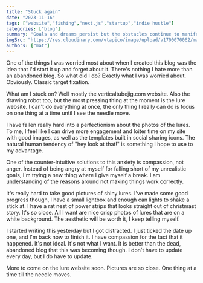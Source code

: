```yaml
---
title: "Stuck again"
date: "2023-11-16"
tags: ["website","fishing","next.js","startup","indie hustle"]
categories: ["blog"]
summary: "Goals and dreams persist but the obstacles continue to manifest. I'm not special it's just life."
imgSrc: "https://res.cloudinary.com/vtapico/image/upload/v1700070062/matgilbert.com/road-washout_hpldni.jpg"
authors: ["mat"]
---
```


One of the things I was worried most about when I created this blog was the idea that I'd start it up and forget about it. There's nothing I hate more than an abandoned blog. So what did I do? Exactly what I was worried about. Obviously. Classic target fixation.

What am I stuck on? Well mostly the verticaltubejig.com website. Also the drawing robot too, but the most pressing thing at the moment is the lure website. I can't do everything at once, the only thing I really can do is focus on one thing at a time until I see the needle move.

I have fallen really hard into a perfectionism about the photos of the lures. To me, I feel like I can drive more engagement and loiter time on my site with good images, as well as the templates built in social sharing icons. The natural human tendency of "hey look at that!" is something I hope to use to my advantage.

One of the counter-intuitive solutions to this anxiety is compassion, not anger. Instead of being angry at myself for falling short of my unrealistic goals, I'm trying a new thing where I give myself a break. I am understanding of the reasons around not making things work correctly.

It's really hard to take good pictures of shiny lures. I've made some good progress though, I have a small lightbox and enough can lights to shake a stick at. I have a rat nest of power strips that looks straight out of christmast story. It's so close. All I want are nice crisp photos of lures that are on a white background. The aesthetic will be worth it, I keep telling myself.

I started writing this yesterday but I got distracted. I just ticked the date up one, and I'm back now to finish it. I have compassion for the fact that it happened. It's not ideal. It's not what I want. It is better than the dead, abandoned blog that this was becoming though. I don't have to update every day, but I do have to update.

More to come on the lure website soon. Pictures are so close. One thing at a time till the needle moves.
